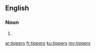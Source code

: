 ==English==

===Noun===
{{head|en|plural}}

# {{plural of|tipper|lang=en}}

[[ar:tippers]]
[[fr:tippers]]
[[ku:tippers]]
[[my:tippers]]
